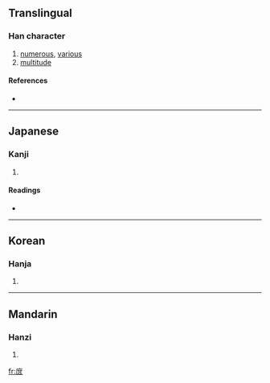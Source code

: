 {{see|庶}}
==Translingual==

===Han character===
{{Han char|rn=53|rad=广|as=08|sn=11|four=|canj=戈廿人人 (ITOO)}}

# [[numerous]], [[various]]
# [[multitude]]

====References====
* {{Han ref|kx=0348.081|hdz=20886.131|uh=5EBB|ud=24251}}

----

==Japanese==

===Kanji===
{{ja-kanji|grade=|rs=广08}}

# {{defn|Japanese}}

====Readings====
* {{ja-readings|on=[[しょ]] (sho)|kun=[[もろもろ]] (moromoro), [[こいねがう]] (koinegau), [[ちかい]] (chikai)}}

----

==Korean==

===Hanja===
{{ko-hanja|hangeul=서|rv=seo|mr=sŏ}}

# {{defn|Korean}}

----

==Mandarin==

===Hanzi===
{{cmn-hanzi|pin=[[shù]] ([[shu4]])|wg=shu<sup>4</sup>}}

# {{defn|Mandarin}}

[[fr:庻]]